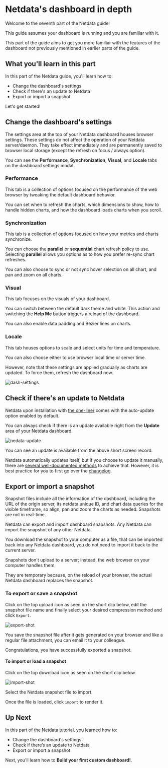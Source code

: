 # Netdata's dashboard in depth

Welcome to the seventh part of the Netdata guide!

This guide assumes your dashboard is running and you are familiar with it. 

This part of the guide aims to get you more familiar with the features of the dashboard 
not previously mentioned in earlier parts of the guide.

## What you'll learn in this part

In this part of the Netdata guide, you'll learn how to:

-   Change the dashboard's settings
-   Check if there's an update to Netdata
-   Export or import a snapshot

Let's get started!

## Change the dashboard's settings

The settings area at the top of your Netdata dashboard houses browser settings. 
These settings do not affect the operation of your Netdata server/daemon.
They take effect immediately and are permanently saved to browser 
local storage (except the refresh on focus / always option).

You can see the **Performance**, **Synchronization**, **Visual**, and **Locale** tabs on the dashboard settings modal. 

### Performance

This tab is a collection of options focused on the performance of the
 web browser by tweaking the default dashboard behavior. 

You can set when to refresh the charts, which dimensions to show, how to handle hidden charts, and how the dashboard loads charts when you scroll.

### Synchronization

This tab is a collection of options focused on how your metrics and charts synchronize. 

You can choose the **parallel** or **sequential** chart refresh policy to use. 
Selecting **parallel** allows you options as to how you prefer re-sync chart refreshes.

You can also choose to sync or not sync hover selection on all chart, and pan and zoom on all charts.

### Visual

This tab focuses on the visuals of your dashboard.

You can switch between the default dark theme and white. 
This action and switching the **Help Me** button triggers a reload of the dashboard.

You can also enable data padding and Bézier lines on charts.

### Locale

This tab houses options to scale and select units for time and temperature.

You can also choose either to use browser local time or server time. 

However, note that these settings are applied gradually as charts are updated. 
To force them, refresh the dashboard now. 

![dash-settings](https://user-images.githubusercontent.com/12263278/64901553-967f3880-d692-11e9-95ac-dd485d36535c.gif)

## Check if there's an update to Netdata

Netdata upon installation with [the one-liner](https://docs.netdata.cloud/packaging/installer/#one-line-installation) 
comes with the auto-update option enabled by default.

You can always check if there is an update available right from the **Update** area of your Netdata dashboard.

![nedata-update](https://user-images.githubusercontent.com/12263278/64876743-be957a00-d647-11e9-83dd-2f0a8df572cb.gif)

You can see an update is available from the above short screen record.

Netdata automatically updates itself, but if you choose to update it manually, there are [several well-documented methods](https://docs.netdata.cloud/packaging/installer/update/) to achieve that. 
However, it is best practice for you to first go over the [changelog](https://docs.netdata.cloud/changelog/).

## Export or import a snapshot

Snapshot files include all the information of the dashboard, including the URL of the origin server, 
its netdata unique ID, and chart data queries for the visible timeframe,
so align, pan and zoom the charts as needed. 
Snapshots are not in real-time. 

Netdata can export and import dashboard snapshots. Any Netdata can import the snapshot of any other Netdata. 

You download the snapshot to your computer as a file, 
that can be imported back into any Netdata dashboard, 
you do not need to import it back to the current server.

Snapshots don't upload to a server; instead, the web browser on your computer handles them.

They are temporary because, on the reload of your browser, the actual Netdata dashboard replaces the snapshot.

### To export or save a snapshot

 Click on the top upload icon as seen on the short clip below, edit the snapshot file name and 
 finally select your desired compression method and click `Export`.

 ![export-shot](https://user-images.githubusercontent.com/12263278/64901454-48b60080-d691-11e9-9c14-1539bc841735.gif)

 You save the snapshot file after it gets generated on your browser and like a regular file attachment, 
 you can email it to your colleague.

 Congratulations, you have successfully exported a snapshot.

 #### To import or load a snapshot

 Click on the top download icon as seen on the short clip below. 

![import-shot](https://user-images.githubusercontent.com/12263278/64901503-ee696f80-d691-11e9-9678-8d0e2a162402.gif)

 Select the Netdata snapshot file to import. 

 Once the file is loaded, click `import` to render it.

 ## Up Next

In this part of the Netdata tutorial, you learned how to:

-   Change the dashboard's settings
-   Check if there’s an update to Netdata
-   Export or import a snapshot

Next, you'll learn how to **Build your first custom dashboard!**.
